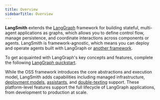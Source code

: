 ```yaml
---
title: Overview
sidebarTitle: Overview
---
```


**LangSmith** extends the [LangGraph](/oss/langgraph/overview) framework for building stateful, multi-agent applications as graphs, which allows you to define control flow, manage persistence, and coordinate interactions across components or agents. LangSmith is framework-agnostic, which means you can deploy and operate agents built with LangGraph or [another framework](/langgraph-platform/autogen-integration).

To get acquainted with LangGraph's key concepts and features, complete the following [LangGraph quickstart](/oss/langgraph/quickstart).

While the OSS framework introduces the core abstractions and execution model, LangSmith adds capabilities including managed infrastructure, [deployment models](/langgraph-platform/deployment-options), [assistants](/langgraph-platform/configuration-cloud), and [double-texting](/langgraph-platform/double-texting) support. These platform-level features support the full lifecycle of LangGraph applications, from development to production at scale.

